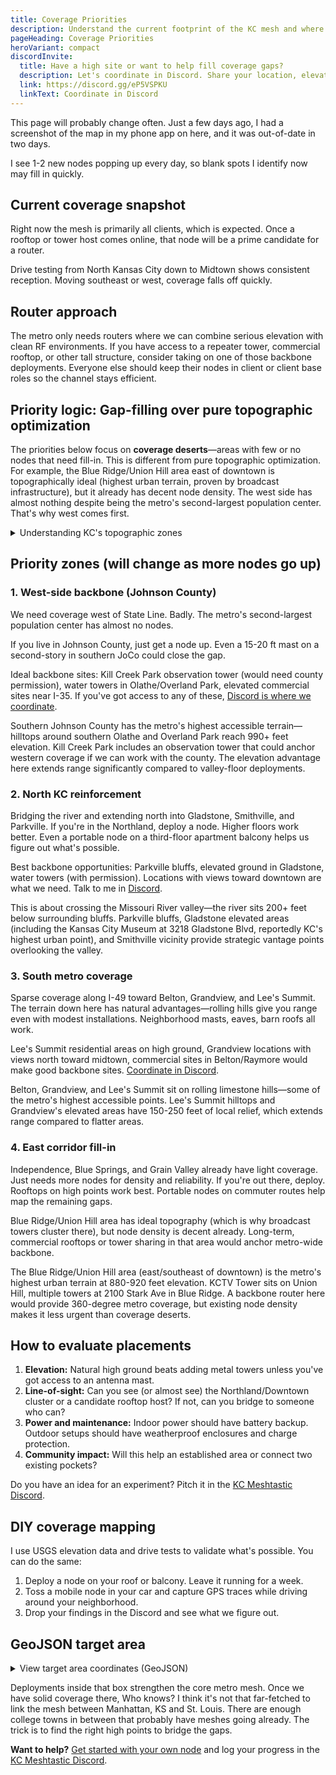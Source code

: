 ```yaml
---
title: Coverage Priorities
description: Understand the current footprint of the KC mesh and where additional routers will make the biggest impact.
pageHeading: Coverage Priorities
heroVariant: compact
discordInvite:
  title: Have a high site or want to help fill coverage gaps?
  description: Let's coordinate in Discord. Share your location, elevation, or tower access and we'll figure out how to make the most of it.
  link: https://discord.gg/eP5VSPKU
  linkText: Coordinate in Discord
---
```



This page will probably change often. Just a few days ago, I had a screenshot of the map in my phone app on here, and it was out-of-date in two days.

I see 1-2 new nodes popping up every day, so blank spots I identify now may fill in quickly. 

## Current coverage snapshot

Right now the mesh is primarily all clients, which is expected. Once a rooftop or tower host comes online, that node will be a prime candidate for a router.

Drive testing from North Kansas City down to Midtown shows consistent reception. Moving southeast or west, coverage falls off quickly.

## Router approach

The metro only needs routers where we can combine serious elevation with clean RF environments. If you have access to a repeater tower, commercial rooftop, or other tall structure, consider taking on one of those backbone deployments. Everyone else should keep their nodes in client or client base roles so the channel stays efficient.

## Priority logic: Gap-filling over pure topographic optimization

The priorities below focus on **coverage deserts**—areas with few or no nodes that need fill-in. This is different from pure topographic optimization. For example, the Blue Ridge/Union Hill area east of downtown is topographically ideal (highest urban terrain, proven by broadcast infrastructure), but it already has decent node density. The west side has almost nothing despite being the metro's second-largest population center. That's why west comes first.

<details>
<summary data-label-collapsed="Click to expand" data-label-expanded="Click to collapse">Understanding KC's topographic zones</summary>

Kansas City's terrain divides into three distinct zones that shape network strategy:

- **Northern Metro (Clay/Platte Counties):** Gentler glaciated terrain with bluffs overlooking the Missouri River valley. Smithville, Gladstone, and Parkville sit on elevated ground above the river, but overall relief is modest compared to the south metro.

- **Central River Corridor:** The Missouri River valley floor (around 720 feet elevation at Kaw Point) sits 200+ feet below surrounding bluffs. This elevation differential creates both propagation corridors (along the valley) and challenges (crossing perpendicular). Downtown and midtown occupy elevated ground south of the river.

- **Southern Metro:** Rolling hills with the metro's highest accessible points. Johnson County geology shows 150-250 feet of local relief along north-flowing streams, with hilltops reaching 990+ feet elevation. Lee's Summit and Grandview contain strategic high points.

**For backbone planning:** Elevation differences of 100-200 feet significantly affect coverage radius. Sites that combine elevation with clear horizons toward multiple zones provide the highest strategic value.

</details>

## Priority zones (will change as more nodes go up)

### 1. West-side backbone (Johnson County)

We need coverage west of State Line. Badly. The metro's second-largest population center has almost no nodes.

If you live in Johnson County, just get a node up. Even a 15-20 ft mast on a second-story in southern JoCo could close the gap.

Ideal backbone sites: Kill Creek Park observation tower (would need county permission), water towers in Olathe/Overland Park, elevated commercial sites near I-35. If you've got access to any of these, [Discord is where we coordinate](https://discord.gg/eP5VSPKU).

<TopoContext title="Why Southern JoCo Works" icon="⛰️">

Southern Johnson County has the metro's highest accessible terrain—hilltops around southern Olathe and Overland Park reach 990+ feet elevation. Kill Creek Park includes an observation tower that could anchor western coverage if we can work with the county. The elevation advantage here extends range significantly compared to valley-floor deployments.

</TopoContext>

### 2. North KC reinforcement

Bridging the river and extending north into Gladstone, Smithville, and Parkville. If you're in the Northland, deploy a node. Higher floors work better. Even a portable node on a third-floor apartment balcony helps us figure out what's possible.

Best backbone opportunities: Parkville bluffs, elevated ground in Gladstone, water towers (with permission). Locations with views toward downtown are what we need. Talk to me in [Discord](https://discord.gg/eP5VSPKU).

<TopoContext title="River Valley Crossing Strategy" icon="🌊">

This is about crossing the Missouri River valley—the river sits 200+ feet below surrounding bluffs. Parkville bluffs, Gladstone elevated areas (including the Kansas City Museum at 3218 Gladstone Blvd, reportedly KC's highest urban point), and Smithville vicinity provide strategic vantage points overlooking the valley.

</TopoContext>

### 3. South metro coverage

Sparse coverage along I-49 toward Belton, Grandview, and Lee's Summit. The terrain down here has natural advantages—rolling hills give you range even with modest installations. Neighborhood masts, eaves, barn roofs all work.

Lee's Summit residential areas on high ground, Grandview locations with views north toward midtown, commercial sites in Belton/Raymore would make good backbone sites. [Coordinate in Discord](https://discord.gg/eP5VSPKU).

<TopoContext title="South Metro Elevation Advantages" icon="🏔️">

Belton, Grandview, and Lee's Summit sit on rolling limestone hills—some of the metro's highest accessible points. Lee's Summit hilltops and Grandview's elevated areas have 150-250 feet of local relief, which extends range compared to flatter areas.

</TopoContext>

### 4. East corridor fill-in

Independence, Blue Springs, and Grain Valley already have light coverage. Just needs more nodes for density and reliability. If you're out there, deploy. Rooftops on high points work best. Portable nodes on commuter routes help map the remaining gaps.

Blue Ridge/Union Hill area has ideal topography (which is why broadcast towers cluster there), but node density is decent already. Long-term, commercial rooftops or tower sharing in that area would anchor metro-wide backbone.

<TopoContext title="Blue Ridge Tower Infrastructure" icon="📡">

The Blue Ridge/Union Hill area (east/southeast of downtown) is the metro's highest urban terrain at 880-920 feet elevation. KCTV Tower sits on Union Hill, multiple towers at 2100 Stark Ave in Blue Ridge. A backbone router here would provide 360-degree metro coverage, but existing node density makes it less urgent than coverage deserts.

</TopoContext>

## How to evaluate placements

1. **Elevation:** Natural high ground beats adding metal towers unless you've got access to an antenna mast.
2. **Line-of-sight:** Can you see (or almost see) the Northland/Downtown cluster or a candidate rooftop host? If not, can you bridge to someone who can?
3. **Power and maintenance:** Indoor power should have battery backup. Outdoor setups should have weatherproof enclosures and charge protection.
4. **Community impact:** Will this help an established area or connect two existing pockets?

Do you have an idea for an experiment? Pitch it in the [KC Meshtastic Discord](https://discord.gg/eP5VSPKU).

## DIY coverage mapping

I use USGS elevation data and drive tests to validate what's possible. You can do the same:

1. Deploy a node on your roof or balcony. Leave it running for a week.
2. Toss a mobile node in your car and capture GPS traces while driving around your neighborhood.
4. Drop your findings in the Discord and see what we figure out.

## GeoJSON target area

<details>
<summary data-label-collapsed="Click to expand" data-label-expanded="Click to collapse">View target area coordinates (GeoJSON)</summary>

Here's a feasible target area for the KC mesh. It's a rough box around the metro area.

```json
{
  "type": "FeatureCollection",
  "features": [
    {
      "type": "Feature",
      "properties": {
        "name": "KC Metro Mesh Target Area",
        "stroke": "#E31837",
        "stroke-width": 3,
        "fill": "#E31837",
        "fill-opacity": 0.2
      },
      "geometry": {
        "type": "Polygon",
        "coordinates": [
          [
            [-95.148729, 39.561616],
            [-93.948472, 39.561616],
            [-93.948472, 38.649439],
            [-95.148729, 38.649439],
            [-95.148729, 39.561616]
          ]
        ]
      }
    }
  ]
}
```

</details>

Deployments inside that box strengthen the core metro mesh. Once we have solid coverage there, Who knows? I think it's not that far-fetched to link the mesh between Manhattan, KS and St. Louis. There are enough college towns in between that probably have meshes going already. The trick is to find the right high points to bridge the gaps.

**Want to help?** [Get started with your own node](/get-started/join) and log your progress in the [KC Meshtastic Discord](https://discord.gg/eP5VSPKU).
